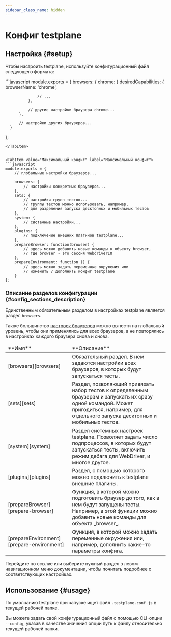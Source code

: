 ```yaml
---
sidebar_class_name: hidden
---
```



# Конфиг testplane

## Настройка {#setup}

Чтобы настроить testplane, используйте конфигурационный файл следующего формата:

<Tabs>
<TabItem value="Минимальный конфиг" label="Минимальный конфиг">
```javascript
  module.exports = {
      browsers: {
          chrome: {
              desiredCapabilities: {
                  browserName: 'chrome',

                  // ...
              },

              // другие настройки браузера chrome...
          },

          // настройки других браузеров...
      }

};

````
</TabItem>


<TabItem value="Максимальный конфиг" label="Максимальный конфиг">
```javascript
module.exports = {
    // глобальные настройки браузеров...

    browsers: {
        // настройки конкретных браузеров...
    },
    sets: {
        // настройки групп тестов...
        // группы тестов можно использовать, например,
        // для разделения запуска десктопных и мобильных тестов
    },
    system: {
        // системные настройки...
    },
    plugins: {
        // подключение внешних плагинов testplane...
    },
    prepareBrowser: function(browser) {
        // здесь можно добавить новые команды к объекту browser,
        // где browser - это сессия WebdriverIO
    },
    prepareEnvironment: function () {
        // здесь можно задать переменные окружения или
        // изменить / дополнить конфиг testplane
    }
};
````

</TabItem>

</Tabs>

### Описание разделов конфигурации {#config_sections_description}

Единственным обязательным разделом в настройках testplane является раздел `browsers`.

Также большинство [настроек браузеров][browsers] можно вынести на глобальный уровень, чтобы они применялись для всех браузеров, а не повторялись в настройках каждого браузера снова и снова.

<table>
<thead>
<tr><td>**Имя**</td><td>**Описание**</td></tr>
</thead>
<tbody>
<tr><td>[browsers][browsers]</td><td>Обязательный раздел. В нем задаются настройки всех браузеров, в которых будут запускаться тесты.</td></tr>
<tr><td>[sets][sets]</td><td>Раздел, позволяющий привязать набор тестов к определенным браузерам и запускать их сразу одной командой. Может пригодиться, например, для отдельного запуска десктопных и мобильных тестов.</td></tr>
<tr><td>[system][system]</td><td>Раздел системных настроек testplane. Позволяет задать число подпроцессов, в которых будут запускаться тесты, включить режим дебага для WebDriver, и многое другое.</td></tr>
<tr><td>[plugins][plugins]</td><td>Раздел, с помощью которого можно подключить к testplane внешние плагины.</td></tr>
<tr><td>[prepareBrowser][prepare-browser]</td><td>Функция, в которой можно подготовить браузер до того, как в нем будут запущены тесты. Например, в этой функции можно добавить новые команды для объекта _browser_.</td></tr>
<tr><td>[prepareEnvironment][prepare-environment]</td><td>Функция, в которой можно задать переменные окружения или, например, дополнить какие-то параметры конфига.</td></tr>

</tbody>
</table>

Перейдите по ссылке или выберите нужный раздел в левом навигационном меню документации, чтобы почитать подробнее о соответствующих настройках.

## Использование {#usage}

По умолчанию testplane при запуске ищет файл `.testplane.conf.js` в текущей рабочей папке.

Вы можете задать свой конфигурационный файл с помощью CLI-опции `--config`, указав в качестве значения опции путь к файлу относительно текущей рабочей папки.

[browsers]: ./browsers
[sets]: ./sets
[system]: ./system
[plugins]: ./plugins
[prepare-browser]: ./prepare-browser
[prepare-environment]: ./prepare-environment
